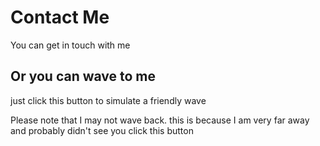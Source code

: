 
# Contact Me

You can get in touch with me

## Or you can wave to me

just click this button to simulate a friendly wave

<Wave />

Please note that I may not wave back. this is because I am very far away and probably didn't see you click this button
